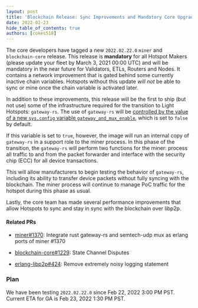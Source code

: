 ```yaml
---
layout: post
title: 'Blockchain Release: Sync Improvements and Mandatory Core Upgrade'
date: 2022-02-23
hide_table_of_contents: true
authors: [cokes518]
---
```


The core developers have tagged a new `2022.02.22.0` `miner` and `blockchain-core` release. This
release is **mandatory** for all Hotspot Makers (please update your fleet by March 3, 2021 00:00
UTC) and will be mandatory in the near future for Validators, ETLs, Routers and Nodes. It contains a
network improvement that is gated behind some currently inactive chain variables. Hotspots without
this update _will not_ be able to sync or mine once the chain variable is activated later.

<!--truncate-->

In addition to these improvements, this release will be the first to ship (but not use) some of the
infrastructure required for the transition to Light Hotspots: `gateway-rs`. The use of `gateway-rs`
will be
[controlled by the value of a new `sys.config` variable `gateway_and_mux_enable`](https://github.com/helium/miner/pull/1370),
which is set to `false` by default.

If this variable is set to `true`, however, the image will run an internal copy of `gateway-rs` in a
support role to the miner process. In this phase of the transition, the `gateway-rs` will perform
two functions for the miner: process all traffic to and from the packet forwarder and interface with
the security chip (ECC) for all device transactions.

This will allow manufacturers to begin testing the behavior of `gateway-rs`, including its ability
to transfer device packets without fully syncing with the blockchain. The miner process will
continue to manage PoC traffic for the hotspot during this phase as usual.

Lastly, the core team has made several performance improvements that allow Hotspots to sync and stay
in sync with the blockchain over libp2p.

#### Related PRs

- [miner#1370](https://github.com/helium/miner/pull/1370): Integrate rust gateway-rs and semtech-udp
  mux as erlang ports of miner #1370

- [blockchain-core#1229](https://github.com/helium/blockchain-core/pull/1229): State Channel
  Disputes

- [erlang-libp2p#424](https://github.com/helium/erlang-libp2p/pull/424): Remove extremely noisy
  logging statement

### Plan

We have been testing `2022.02.22.0` since Feb 22, 2022 3:00 PM PST. Current ETA for GA is Feb 23,
2022 1:30 PM PST.
